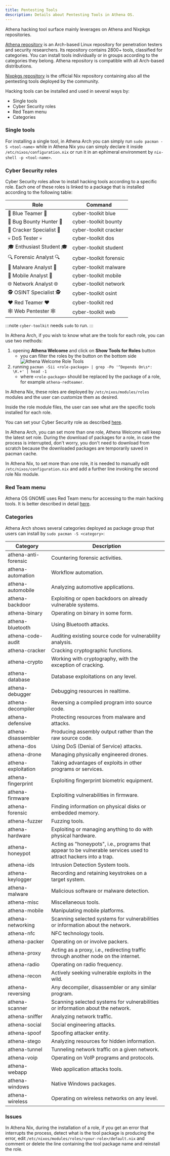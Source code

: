 ```yaml
---
title: Pentesting Tools
description: Details about Pentesting Tools in Athena OS.
---
```


Athena hacking tool surface mainly leverages on Athena and Nixpkgs repositories.

[Athena repository](https://github.com/Athena-OS/athena) is an Arch-based Linux repository for penetration testers and security researchers. Its repository contains 2800+ tools, classified for categories. You can install tools individually or in groups according to the categories they belong. Athena repository is compatible with all Arch-based distributions.

[Nixpkgs repository](https://github.com/NixOS/nixpkgs/) is the official Nix repository containing also all the pentesting tools deployed by the community.

Hacking tools can be installed and used in several ways by:
* Single tools
* Cyber Security roles
* Red Team menu
* Categories

### Single tools

For installing a single tool, in Athena Arch you can simply run `sudo pacman -S <tool-name>` while in Athena Nix you can simply declare it inside `/etc/nixos/configuration.nix` or run it in an ephimeral environment by `nix-shell -p <tool-name>`.

### Cyber Security roles

Cyber Security roles allow to install hacking tools according to a specific role. Each one of these roles is linked to a package that is installed according to the following table:

| Role | Command |
| ---- | ------- |
| 💙 Blue Teamer 💙 | cyber-toolkit blue |
| 🐞 Bug Bounty Hunter 🐞 | cyber-toolkit bounty |
| 🍘 Cracker Specialist 🍘 | cyber-toolkit cracker |
| 💀 DoS Tester 💀 | cyber-toolkit dos |
| 🎓 Enthusiast Student 🎓 | cyber-toolkit student |
| 🔍 Forensic Analyst 🔍 | cyber-toolkit forensic |
| 🦠 Malware Analyst 🦠 | cyber-toolkit malware |
| 📱 Mobile Analyst 📱 | cyber-toolkit mobile |
| 🌐 Network Analyst 🌐 | cyber-toolkit network |
| 🕵️ OSINT Specialist 🕵️ | cyber-toolkit osint |
| ❤️ Red Teamer ❤️ | cyber-toolkit red |
| 🕸️ Web Pentester 🕸️ | cyber-toolkit web |

:::note
`cyber-toolkit` needs `sudo` to run.
:::

In Athena Arch, if you wish to know what are the tools for each role, you can use two methods:
1. opening **Athena Welcome** and click on **Show Tools for Roles** button
   * you can filter the roles by the button on the bottom side
     ![Athena Welcome Role Tools](@assets/images/athena-welcome-roletools.png)
2. running `pacman -Sii <role-package> | grep -Po '^Depends On\s*: \K.+' | head -1`
   * where `<role-package>` should be replaced by the package of a role, for example `athena-redteamer`.

In Athena Nix, these roles are deployed by `/etc/nixos/modules/roles` modules and the user can customize them as desired.

Inside the role module files, the user can see what are the specific tools installed for each role.

You can set your Cyber Security role as described [here](/en/resources/athena-welcome/#cyber-security-roles).

In Athena Arch, you can set more than one role, Athena Welcome will keep the latest set role. During the download of packages for a role, in case the process is interrupted, don't worry, you don't need to download from scratch because the downloaded packages are temporarily saved in pacman cache.

In Athena Nix, to set more than one role, it is needed to manually edit `/etc/nixos/configuration.nix` and add a further line invoking the second role Nix module.

### Red Team menu

Athena OS GNOME uses Red Team menu for accessing to the main hacking tools. It is better described in detail [here](/en/resources/redteam-menu/).

### Categories

Athena Arch shows several categories deployed as package group that users can install by `sudo pacman -S <category>`:

| Category | Description |
| -------- | ----------- |
| athena-anti-forensic | Countering forensic activities. |
| athena-automation | Workflow automation. |
| athena-automobile | Analyzing automotive applications. |
| athena-backdoor | Exploiting or open backdoors on already vulnerable systems. |
| athena-binary | Operating on binary in some form. |
| athena-bluetooth | Using Bluetooth attacks. |
| athena-code-audit | Auditing existing source code for vulnerability analysis. |
| athena-cracker | Cracking cryptographic functions. |
| athena-crypto | Working with cryptography, with the exception of cracking. |
| athena-database | Database exploitations on any level. |
| athena-debugger | Debugging resources in realtime. |
| athena-decompiler | Reversing a compiled program into source code. |
| athena-defensive | Protecting resources from malware and attacks. |
| athena-disassembler | Producing assembly output rather than the raw source code. |
| athena-dos | Using DoS (Denial of Service) attacks. |
| athena-drone | Managing physically engineered drones. |
| athena-exploitation | Taking advantages of exploits in other programs or services. |
| athena-fingerprint	| Exploiting fingerprint biometric equipment. |
| athena-firmware | Exploiting vulnerabilities in firmware. |
| athena-forensic | Finding information on physical disks or embedded memory. |
| athena-fuzzer | Fuzzing tools. |
| athena-hardware | Exploiting or managing anything to do with physical hardware. |
| athena-honeypot | Acting as "honeypots", i.e., programs that appear to be vulnerable services used to attract hackers into a trap. |
| athena-ids	| Intrusion Detection System tools. |
| athena-keylogger | Recording and retaining keystrokes on a target system. |
| athena-malware	| Malicious software or malware detection. |
| athena-misc | Miscellaneous tools. |
| athena-mobile | Manipulating mobile platforms. |
| athena-networking | Scanning selected systems for vulnerabilities or information about the network. |
| athena-nfc	| NFC technology tools. |
| athena-packer | Operating on or involve packers. |
| athena-proxy | Acting as a proxy, i.e., redirecting traffic through another node on the internet. |
| athena-radio | Operating on radio frequency. |
| athena-recon | Actively seeking vulnerable exploits in the wild. |
| athena-reversing | Any decompiler, disassembler or any similar program. |
| athena-scanner	| Scanning selected systems for vulnerabilities or information about the network. |
| athena-sniffer	| Analyzing network traffic. |
| athena-social | Social engineering attacks. |
| athena-spoof | Spoofing attacker entity. |
| athena-stego | Analyzing resources for hidden information. |
| athena-tunnel | Tunneling network traffic on a given network. |
| athena-voip | Operating on VoIP programs and protocols. |
| athena-webapp | Web application attacks tools. |
| athena-windows	| Native Windows packages. |
| athena-wireless | Operating on wireless networks on any level. |

### Issues

In Athena Nix, during the installation of a role, if you get an error that interrupts the process, detect what is the tool package is producing the error, edit `/etc/nixos/modules/roles/<your-role>/default.nix` and comment or delete the line containing the tool package name and reinstall the role.

<ImageComponent />
